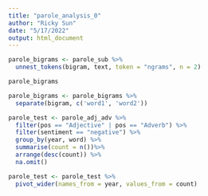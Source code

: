 ```yaml
---
title: "parole_analysis_0"
author: "Ricky Sun"
date: "5/17/2022"
output: html_document
---
```


```r
parole_bigrams <- parole_sub %>% 
  unnest_tokens(bigram, text, token = "ngrams", n = 2)

parole_bigrams 
```

```r
parole_bigrams <- parole_bigrams %>%
  separate(bigram, c('word1', 'word2'))
```

```r
parole_test <- parole_adj_adv %>%
  filter(pos == "Adjective" | pos == "Adverb") %>%
  filter(sentiment == "negative") %>%
  group_by(year, word) %>%
  summarise(count = n())%>%
  arrange(desc(count)) %>%
  na.omit()
```


```r
parole_test <- parole_test %>%
  pivot_wider(names_from = year, values_from = count)
```


























